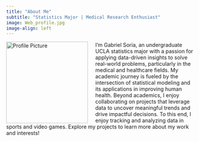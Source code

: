```yaml
---
title: "About Me"
subtitle: "Statistics Major | Medical Research Enthusiast"
image: Web_profile.jpg
image-align: left
---
```


<img src="Resources/Web_profile.jpg" style="float:left; width:220px; height:auto; margin-right:20px;" alt="Profile Picture">

I’m Gabriel Soria, an undergraduate UCLA statistics major with a passion for applying data-driven insights to solve real-world problems, particularly in the medical and healthcare fields. My academic journey is fueled by the intersection of statistical modeling and its applications in improving human health. Beyond academics, I enjoy collaborating on projects that leverage data to uncover meaningful trends and drive impactful decisions. To this end, I enjoy tracking and analyzing data in sports and video games. Explore my projects to learn more about my work and interests!
